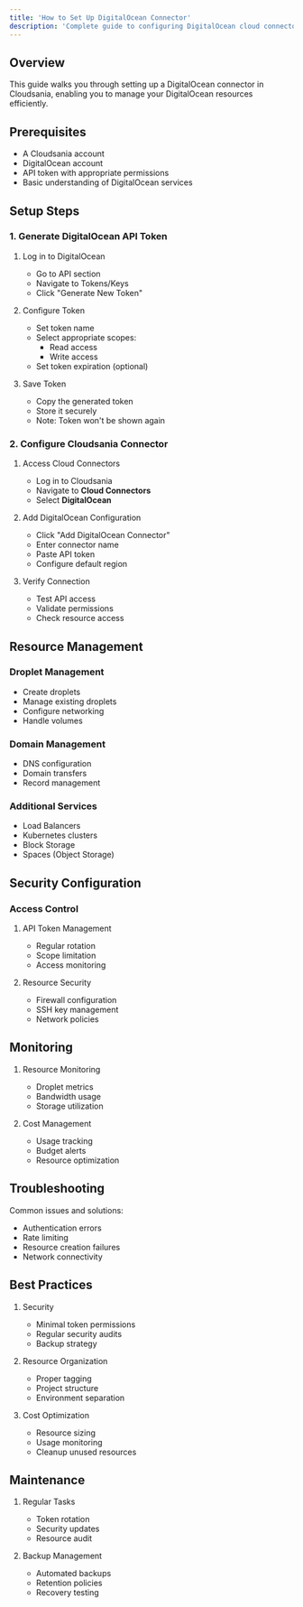 ```yaml
---
title: 'How to Set Up DigitalOcean Connector'
description: 'Complete guide to configuring DigitalOcean cloud connector in Cloudsania'
---
```


## Overview

This guide walks you through setting up a DigitalOcean connector in Cloudsania, enabling you to manage your DigitalOcean resources efficiently.

## Prerequisites

- A Cloudsania account
- DigitalOcean account
- API token with appropriate permissions
- Basic understanding of DigitalOcean services

## Setup Steps

### 1. Generate DigitalOcean API Token

1. Log in to DigitalOcean
   - Go to API section
   - Navigate to Tokens/Keys
   - Click "Generate New Token"

2. Configure Token
   - Set token name
   - Select appropriate scopes:
     - Read access
     - Write access
   - Set token expiration (optional)

3. Save Token
   - Copy the generated token
   - Store it securely
   - Note: Token won't be shown again

### 2. Configure Cloudsania Connector

1. Access Cloud Connectors
   - Log in to Cloudsania
   - Navigate to **Cloud Connectors**
   - Select **DigitalOcean**

2. Add DigitalOcean Configuration
   - Click "Add DigitalOcean Connector"
   - Enter connector name
   - Paste API token
   - Configure default region

3. Verify Connection
   - Test API access
   - Validate permissions
   - Check resource access

## Resource Management

### Droplet Management
- Create droplets
- Manage existing droplets
- Configure networking
- Handle volumes

### Domain Management
- DNS configuration
- Domain transfers
- Record management

### Additional Services
- Load Balancers
- Kubernetes clusters
- Block Storage
- Spaces (Object Storage)

## Security Configuration

### Access Control
1. API Token Management
   - Regular rotation
   - Scope limitation
   - Access monitoring

2. Resource Security
   - Firewall configuration
   - SSH key management
   - Network policies

## Monitoring

1. Resource Monitoring
   - Droplet metrics
   - Bandwidth usage
   - Storage utilization

2. Cost Management
   - Usage tracking
   - Budget alerts
   - Resource optimization

## Troubleshooting

Common issues and solutions:
- Authentication errors
- Rate limiting
- Resource creation failures
- Network connectivity

## Best Practices

1. Security
   - Minimal token permissions
   - Regular security audits
   - Backup strategy

2. Resource Organization
   - Proper tagging
   - Project structure
   - Environment separation

3. Cost Optimization
   - Resource sizing
   - Usage monitoring
   - Cleanup unused resources

## Maintenance

1. Regular Tasks
   - Token rotation
   - Security updates
   - Resource audit

2. Backup Management
   - Automated backups
   - Retention policies
   - Recovery testing
